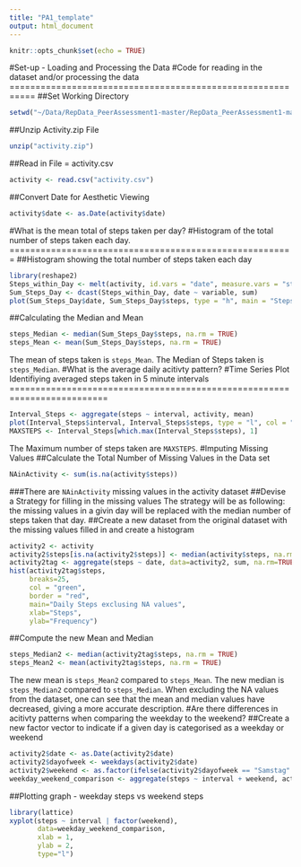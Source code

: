 ---
title: "PA1_template"
output: html_document
---

```{r setup, include=FALSE}
knitr::opts_chunk$set(echo = TRUE)
```

#Set-up - Loading and Processing the Data
#Code for reading in the dataset and/or processing the data
===========================================================
##Set Working Directory
```{r set-up, include=TRUE}
setwd("~/Data/RepData_PeerAssessment1-master/RepData_PeerAssessment1-master")
```
##Unzip Activity.zip File
```{r unzip file, echo=TRUE}
unzip("activity.zip")
```
##Read in File = activity.csv
```{r read in file, echo=TRUE}
activity <- read.csv("activity.csv")
```
##Convert Date for Aesthetic Viewing
```{r date conversion, echo=TRUE}
activity$date <- as.Date(activity$date)
```
#What is the mean total of steps taken per day?
#Histogram of the total number of steps taken each day.
=======================================================
##Histogram showing the total number of steps taken each day
```{r steps a day, echo=TRUE}
library(reshape2)
Steps_within_Day <- melt(activity, id.vars = "date", measure.vars = "steps", na.rm = F)
Sum_Steps_Day <- dcast(Steps_within_Day, date ~ variable, sum)
plot(Sum_Steps_Day$date, Sum_Steps_Day$steps, type = "h", main = "Steps Taken Daily over 2 Month", ylab = "Steps Taken a Day", xlab = "Datum")
```
##Calculating the Median and Mean
```{r calculating Median and Mean, echo=TRUE}
steps_Median <- median(Sum_Steps_Day$steps, na.rm = TRUE)
steps_Mean <- mean(Sum_Steps_Day$steps, na.rm = TRUE)
```
The mean of steps taken is `steps_Mean`. The Median of Steps taken is `steps_Median`.
#What is the average daily acitivty pattern?
#Time Series Plot Identifiying averaged steps taken in 5 minute intervals
=========================================================================
```{r plotting steps in intervals, echo=TRUE}
Interval_Steps <- aggregate(steps ~ interval, activity, mean)
plot(Interval_Steps$interval, Interval_Steps$steps, type = "l", col = "green", main = "5-Min Interval Steps", xlab = "Intervals", ylab = "Steps")
MAXSTEPS <- Interval_Steps[which.max(Interval_Steps$steps), 1]
```
The Maximum number of steps taken are `MAXSTEPS`.
#Imputing Missing Values
##Calculate the Total Number of Missing Values in the Data set
```{r computing sum of missing values}
NAinActivity <- sum(is.na(activity$steps))
```
###There are `NAinActivity` missing values in the activity dataset
##Devise a Strategy for filling in the missing values
The strategy will be as following: the missing values in a givin day will be replaced with the median number of steps taken that day.
##Create a new dataset from the original dataset with the missing values filled in and create a histogram
```{r filling in missing values into original data set}
activity2 <- activity
activity2$steps[is.na(activity2$steps)] <- median(activity$steps, na.rm=TRUE)
activity2tag <- aggregate(steps ~ date, data=activity2, sum, na.rm=TRUE)
hist(activity2tag$steps,
     breaks=25,
     col = "green",
     border = "red",
     main="Daily Steps exclusing NA values",
     xlab="Steps", 
     ylab="Frequency")
```
##Compute the new Mean and Median
```{r computing the new mean and median}
steps_Median2 <- median(activity2tag$steps, na.rm = TRUE)
steps_Mean2 <- mean(activity2tag$steps, na.rm = TRUE)
```
The new mean is `steps_Mean2` compared to `steps_Mean`. 
The new median is `steps_Median2` compared to `steps_Median`.
When excluding the NA values from the dataset, one can see that the mean and median values
have decreased, giving a more accurate description.
#Are there differences in acitivty patterns when comparing the weekday to the weekend?
##Create a new factor vector to indicate if a given day is categorised as a weekday or weekend
```{r new factor vector to identfy weekdays from weekends}
activity2$date <- as.Date(activity2$date)
activity2$dayofweek <- weekdays(activity2$date)
activity2$weekend <- as.factor(ifelse(activity2$dayofweek == "Samstag" | activity2$dayofweek == "Sonntag", "weekend", "weekday"))
weekday_weekend_comparison <- aggregate(steps ~ interval + weekend, activity2, mean)
```
##Plotting graph - weekday steps vs weekend steps
```{r plotting comparison weekday vs weekend}
library(lattice)
xyplot(steps ~ interval | factor(weekend), 
       data=weekday_weekend_comparison, 
       xlab = 1,
       ylab = 2, 
       type="l")
```


